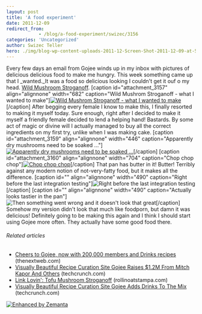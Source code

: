 ```yaml
---
layout: post
title: 'A food experiment'
date: 2011-12-09
redirect_from: 
            - /blog/a-food-experiment/swizec/3156
categories: 'Uncategorized'
author: Swizec Teller
hero: ./img/blog-wp-content-uploads-2011-12-Screen-Shot-2011-12-09-at-5.07.33-PM.png
---
```

Every few days an email from Gojee winds up in my inbox with pictures of delicious delicious food to make me hungry. This week something came up that I _wanted._It was a food so delicious looking I couldn't get it ouf o my head. [Wild Mushroom Stroganoff](http://www.gojee.com/food/links/wild-mushroom-stroganoff). \[caption id="attachment_3157" align="alignnone" width="682" caption="Wild Mushrom Stroganoff - what I wanted to make"][![Wild Mushrom Stroganoff - what I wanted to make](http://swizec.com/blog/wp-content/uploads/2011/12/Screen-Shot-2011-12-09-at-5.07.33-PM.png "Wild Mushrom Stroganoff - what I wanted to make")](./img/blog-wp-content-uploads-2011-12-Screen-Shot-2011-12-09-at-5.07.33-PM.png)\[/caption] After begging every female I know to make this, I finally resorted to making it myself today. Sure enough, right after I decided to make it myself a friendly female decided to lend a helping hand! Bastards. By some act of magic or divine will I actually managed to buy all the correct ingredients on my first try, unlike when I was making cake. \[caption id="attachment_3159" align="alignnone" width="446" caption="Apparently dry mushrooms need to be soaked ..."][![Apparently dry mushrooms need to be soaked ...](http://swizec.com/blog/wp-content/uploads/2011/12/Screen-Shot-2011-12-09-at-5.20.07-PM.png "Apparently dry mushrooms need to be soaked ...")](./img/blog-wp-content-uploads-2011-12-Screen-Shot-2011-12-09-at-5.20.07-PM.png)\[/caption] \[caption id="attachment_3160" align="alignnone" width="704" caption="Chop chop chop"][![Chop chop chop](http://swizec.com/blog/wp-content/uploads/2011/12/Screen-Shot-2011-12-09-at-5.20.22-PM.png "Chop chop chop")](./img/blog-wp-content-uploads-2011-12-Screen-Shot-2011-12-09-at-5.20.22-PM.png)\[/caption] That pan has butter in it! Butter! Terribly against any modern notion of not-very-fatty food, but it makes all the difference. \[caption id="" align="alignnone" width="490" caption="Right before the last integration testing"]![Right before the last integration testing](./img/blog-wp-content-uploads-2011-12-41e1bb62226e11e19896123138142014_75.jpg "Right before the last integration testing")\[/caption] \[caption id="" align="alignnone" width="490" caption="Actually looks tastier in the pan"]![Then something went wrong and it doesn't look that great](./img/blog-wp-content-uploads-2011-12-85783f08227e11e1abb01231381b65e3_75.jpg "Then something went wrong and it doesn't look that great")\[/caption] Somehow my version didn't look that much like foodporn, but damn it was delicious! Definitely going to be making this again and I think I should start using Gojee more often. They actually have some good food there.

###### Related articles

- [Cheers to Gojee, now with 200,000 members and Drinks recipes](http://thenextweb.com/insider/2011/11/10/cheers-to-gojee-now-with-200000-members-and-drinks-recipes/) (thenextweb.com)
- [Visually Beautiful Recipe Curation Site Gojee Raises $1.2M From Mitch Kapor And Others](http://techcrunch.com/2011/09/14/visually-beautiful-recipe-curation-site-gojee-raises-1-2m-from-mitch-kapor-and-others/) (techcrunch.com)
- [Link Lovin': Tofu Mushroom Stroganoff](http://rollinoatstampa.com/2011/09/17/link-lovin-tofu-mushroom-stroganoff/) (rollinoatstampa.com)
- [Visually Beautiful Recipe Curation Site Gojee Adds Drinks To The Mix](http://techcrunch.com/2011/11/10/visually-beautiful-recipe-curation-site-gojee-adds-drinks-to-the-mix/) (techcrunch.com)

[![Enhanced by Zemanta](http://img.zemanta.com/zemified_e.png?x-id=a56a01cf-521e-4131-9fbd-0ec1d172a356)](http://www.zemanta.com/ "Enhanced by Zemanta")